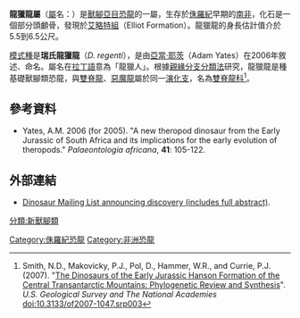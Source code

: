{{Otheruses|subject=一種發現於[[南非|南非]]的[[雙脊龍科|雙脊龍科]]恐龍|other=發現於[[英國|英國]]的原始[[獸腳類|獸腳類]]恐龍|龍盜龍屬}}
{{Speciesbox
| name = 瑞氏龍獵龍
| fossil_range = [[侏羅紀|侏羅紀]]早期, {{fossil_range|201|199}}
| image_width = 250px
| image = DracovenatorROM1, white background.JPG
| image_caption = 龍獵龍的部分頭顱骨
| image2 = Dracovenator snout.JPG
| image2_width = 250px
| image2_caption = 未成年龍獵龍的口鼻部化石，位於[[皇家安大略博物館|皇家安大略博物館]]
| taxon = Dracovenator regenti
| extinct = yes
| authority = [[亞當·耶茨|Yates]], 2005
| parent_authority = [[亞當·耶茨|Yates]], 2005
| type_species = '''瑞氏龍獵龍<br>''Dracovenator regenti'''''
}}

'''龍獵龍屬'''（[[屬|屬]]名：{{lang|la|''Dracovenator''}}）是[[獸腳亞目|獸腳亞目]][[恐龍|恐龍]]的一屬，生存於[[侏羅紀|侏羅紀]]早期的[[南非|南非]]，化石是一個部分頭顱骨，發現於[[艾略特組|艾略特組]]（Elliot Formation）。龍獵龍的身長估計值介於5.5到6.5公尺。

[[模式種|模式種]]是'''瑞氏龍獵龍'''（''D. regenti''），是由[[亞當·耶茨|亞當·耶茨]]（Adam Yates）在2006年敘述、命名。屬名在[[拉丁語|拉丁語]]意為「龍獵人」。根據[[親緣分支分類法|親緣分支分類法]]研究，龍獵龍是種基礎獸腳類恐龍，與[[雙脊龍|雙脊龍]]、[[惡魔龍|惡魔龍]]屬於同一[[演化支|演化支]]，名為[[雙脊龍科|雙脊龍科]]<ref name="Smithetal">Smith, N.D., Makovicky, P.J., Pol, D., Hammer, W.R., and Currie, P.J. (2007). "[http://pubs.usgs.gov/of/2007/1047/srp/srp003/of2007-1047srp003.pdf The Dinosaurs of the Early Jurassic Hanson Formation of the Central Transantarctic Mountains: Phylogenetic Review and Synthesis]". ''U.S. Geological Survey and The National Academies'' doi:10.3133/of2007-1047.srp003</ref>。

==參考資料==
{{Reflist}}
* Yates, A.M. 2006 (for 2005). "A new theropod dinosaur from the Early Jurassic of South Africa and its implications for the early evolution of theropods." ''Palaeontologia africana'', '''41''': 105-122.

==外部連結==
* [http://dml.cmnh.org/2006Sep/msg00410.html Dinosaur Mailing List announcing discovery (includes full abstract)].

{{Dinosaur-stub}}
{{Portal|恐龍}}
{{獸腳亞目|N.}}
{{Taxonbar|from=Q60778}}
[[Category:侏羅紀恐龍|Category:侏羅紀恐龍]]
[[Category:非洲恐龍|Category:非洲恐龍]]
[[分類:新獸腳類|分類:新獸腳類]]